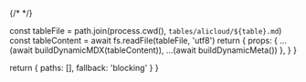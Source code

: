 {/* <!-- vale off --> */}

  const tableFile = path.join(process.cwd(), `tables/alicloud/${table}.md`)
  const tableContent = await fs.readFile(tableFile, 'utf8')
  return {
    props: {
      ...(await buildDynamicMDX(tableContent)),
      ...(await buildDynamicMeta())
    },
  }
}

  return {
    paths: [],
    fallback: 'blocking'
  }
}

<RemoteContent />
